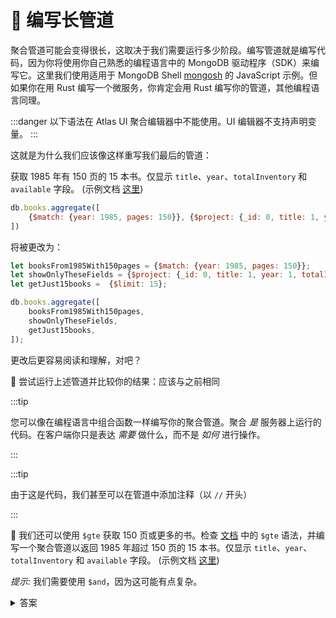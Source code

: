 # 👐 编写长管道

聚合管道可能会变得很长，这取决于我们需要运行多少阶段。编写管道就是编写代码，因为你将使用你自己熟悉的编程语言中的 MongoDB 驱动程序（SDK）来编写它。这里我们使用适用于 MongoDB Shell [mongosh](https://www.mongodb.com/docs/mongodb-shell/) 的 JavaScript 示例。但如果你在用 Rust 编写一个微服务，你肯定会用 Rust 编写你的管道，其他编程语言同理。

:::danger
以下语法在 Atlas UI 聚合编辑器中不能使用。UI 编辑器不支持声明变量。
:::

这就是为什么我们应该像这样重写我们最后的管道：

获取 1985 年有 150 页的 15 本书。仅显示 `title`、`year`、`totalInventory` 和 `available` 字段。 (示例文档 [这里](/docs/simple-queries/project))

```js
db.books.aggregate([
    {$match: {year: 1985, pages: 150}}, {$project: {_id: 0, title: 1, year: 1, totalInventory: 1, available: 1}}, {$limit: 15}
])
```
将被更改为：

```js
let booksFrom1985With150pages = {$match: {year: 1985, pages: 150}};
let showOnlyTheseFields = {$project: {_id: 0, title: 1, year: 1, totalInventory: 1, available: 1}};
let getJust15books =  {$limit: 15};

db.books.aggregate([
    booksFrom1985With150pages,
    showOnlyTheseFields,
    getJust15books,
]);
```

更改后更容易阅读和理解，对吧？

👐 尝试运行上述管道并比较你的结果：应该与之前相同

:::tip

您可以像在编程语言中组合函数一样编写你的聚合管道。聚合 _是_ 服务器上运行的代码。在客户端你只是表达 _需要_ 做什么，而不是 _如何_ 进行操作。

:::

:::tip

由于这是代码，我们甚至可以在管道中添加注释（以 `//` 开头）

:::

👐 我们还可以使用 `$gte` 获取 150 页或更多的书。检查 [文档](https://www.mongodb.com/docs/manual/reference/operator/query/gte/) 中的 `$gte` 语法，并编写一个聚合管道以返回 1985 年超过 150 页的 15 本书。仅显示 `title`、`year`、`totalInventory` 和 `available` 字段。 (示例文档 [这里](/docs/simple-queries/project))

_提示:_ 我们需要使用 `$and`，因为这可能有点复杂。

<details>
<summary>答案</summary>
<div>

```js
let moreThan150pages =  {pages: {$gte: 150}}
let booksFrom1985WithMoreThan150pages = {$match: {$and: [{year: 1985}, moreThan150pages]}};
let showOnlyTheseFields = {$project: {_id: 0, title: 1, year: 1, totalInventory: 1, available: 1}};
let getJust15books =  {$limit: 15};

db.books.aggregate([
    booksFrom1985WithMoreThan150pages,
    showOnlyTheseFields,
    getJust15books,
]);
```

</div>
</details>